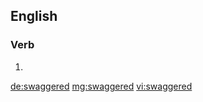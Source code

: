 ==English==

===Verb===
{{head|en|verb form}}

# {{en-past of|swagger}}

[[de:swaggered]]
[[mg:swaggered]]
[[vi:swaggered]]